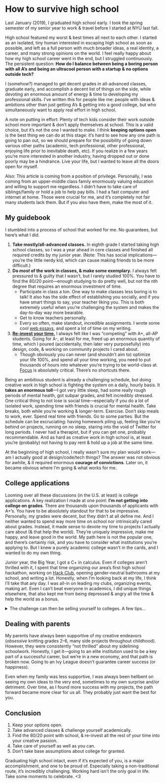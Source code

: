 # How to survive high school

Last January (2019), I graduated high school early. I took the spring semester of my senior year to work & travel before I started at NYU last fall.

High school featured my worst & best times all next to each other. I started as an isolated, tiny human interested in escaping high school as soon as possible, and left as a full person with much broader ideas, a real identity, a career, and many strong opinions on the world. I feel really happy about how my high school career went in the end, but I struggled continuously. The persistent question: **How do I balance between being a boring person with all A’s and being an ultracool person with a startup & no options outside tech?**

I (somehow?) managed to get decent grades in all-advanced classes, graduate early, and accomplish a decent list of things on the side, while devoting an enormous amount of energy & time to developing my professional skills. I’ve written this for people like me: people with ideas & ambitions other than just getting A’s & getting into a good college, but who simultaneously want to apply real effort in high school.

A note on putting in effort: Plenty of tech kids consider their work outside school more important & don’t apply themselves at school. This is a valid choice, but it’s not the one I wanted to make. I think **keeping options open** is the best thing we can do at this stage: it’s hard to see how any one path is going to pan out, so we should prepare for the possibility of going down various other paths (academic, tech professional, other professional, enjoying life prior to inevitable death, etc). If you realize in a few years you’re more interested in another industry, having dropped out or done poorly may be a hindrance. Live your life, but I wanted to leave all the doors open for myself.

Also: This article is coming from a position of privilege. Personally, I was coming from an upper-middle class family enormously valuing education and willing to support me regardless. I didn’t have to take care of siblings/family or hold a job to help pay bills. I had a fast computer and internet at home. Those were crucial for me, and it’s completely not fair many students lack them. But if you also have them, make the most of it.

## My guidebook

I stumbled into a process of school that worked for me. No guarantees, but here’s what I did.

1. **Take mostly/all-advanced classes.** In eighth grade I started taking high school classes, so I was a year ahead in core classes and finished all required credits by my junior year. (Note: This has social implications—you’re the little nerdy kid, which can cause making friends to be more difficult.)
2. **Do *most* of the work in classes, & make some exemplary.** I always felt pressured to & guilty that I wasn’t, but I rarely studied 100%. You have to find the 80/20 point—enough studying to do pretty well, but not the nth degree that requires an enormous investment of time.
    - Participate in class a ton. One way to make classes less boring is to talk! It also has the side effect of establishing you socially, and if you have smart things to say, your teacher liking you. This is both extremely useful when you’re challenging the system and makes the day-to-day way more bearable.
    - Get to know teachers personally.
    - Every so often, make standout, incredible assignments. I wrote some cool [web essays](https://github.com/lachlanjc/hs), and spent a lot of time on my writing.
3. **[Re-invest your time.](https://signalvnoise.com/posts/1619-theres-always-time-to-launch-your-dream)** I always felt like I was “competing” with A+, all-AP students. Going for A-, at least for me, freed up an enormous quantity of time, which I poured (accidentally, then later very purposefully) into design, code, & working on community projects I cared about.
    - Though obviously you can never (and shouldn’t aim to) optimize your life 100%, and spend all your time working, you need to put thousands of hours into whatever you’re trying to be world-class at. [Focus](https://m.signalvnoise.com/how-do-you-focus/) is absolutely critical. There’s no shortcuts there.

Being an ambitious student is already a challenging schedule, but doing creative work in high school is fighting the system on a daily, hourly basis. It **takes an enormous toll**—I got very little sleep, had some really rough periods of mental health, got subpar grades, and felt incredibly stressed. One critical thing to not lose is social time—especially if you do a lot of isolated work, spending time with friends is crucial for mental health. Take breaks, both while you’re working & longer-term. Exercise. Don’t skip meals to work, ever. Spend real time with friends. Go to some parties. But the schedule can be excruciating: having homework piling up, feeling like you’re behind on projects, running on no sleep, staring into the void of Twitter for long periods. I never had a therapist, but if you can get one, probably recommendable. And as hard as creative work in high school is, at least you’re (probably) not having to pay rent & hold up a job at the same time.

At the beginning of high school, I really wasn’t sure my plan would work—am I actually good at design/code/tech things? The answer was not obvious for awhile, & it required enormous **courage of convictions**. Later on, it became obvious where I’m going & what works for me.

## College applications

Looming over all these discussions (in the U.S. at least) is college applications. A key realization I made at one point: **I’m not getting into college on grades**. There are thousands upon thousands of applicants with A+’s. You have to be absolutely standout for that to be impressive. Personally, my grades were decent, but they didn’t at all define me. And I neither wanted to spend way more time on school nor intrinsically cared about grades. Instead, it made sense to devote my time to projects I actually care about (& that help the world). They’re uniquely impressive, make me happy, and leave good in the world. My path here is not the popular one, and there’s certainly risk, and you have to consider what institutions you’re applying to. But I knew a purely academic college wasn’t in the cards, and I wanted to do my own thing.

Junior year, the Big Year, I got a C+ in calculus. Even if colleges aren’t thrilled with it, I spent that time organizing our area’s first high school hackathon, working on [Hack Club](https://hackclub.com/), opening gender-neutral bathrooms at my school, and writing a lot. Honestly, when I’m looking back at my life, I think I’ll take that any day. I was all-in on leading my clubs, organizing events, making art. Even I can’t beat everyone in academics, I did unique things elsewhere, that also kept me from being depressed & angry all the time & help the world as a bonus.

<details>

<summary>The challenge can then be selling yourself to colleges. A few tips…</summary>

- Explore all non-traditional avenues. How can you present yourself incredibly compellingly? Can you make a little movie about yourself? A website? (You might be [shocked](https://nyu.lachlanjc.me) which I picked.)
- You need great letters of recommendation. This is where having gotten to know some teachers & doing standout work helps. Foster relationships especially with the teachers who can write for you, so they really know you.
- Spend a lot of time writing the best essays you can. (Mine are linked on my application site.)
- If you can visit some campuses, go for it, and schedule meetings with professors or admissions people from the departments you’re interested in. If you find students in those programs on Twitter, they might be down to meet up & take you on a tour of the places students actually go (the official tours usually don’t take you to the dorms, dining halls, lounges you’ll actually be living in every day).
- Apply early. If you get in, it saves so much stress, fees, & wasted work on other applications.

</details>

## Dealing with parents

My parents have always been supportive of my creative endeavors (_obsessive_ knitting grades 2–6, many side projects throughout childhood). However, they were consistently “not thrilled” about my sidelining schoolwork. Honestly, I get it—going to an elite institution used to be a key part of a successful career, but we’re in a new economy, and that path is broken now. Going to an Ivy League doesn’t guarantee career success (or happiness).

Even when my family was less supportive, I was always been hellbent on seeing my own ideas to the very end, sometimes to my own surprise and/or detriment. Over time, as I found more success with my projects, the path forward became more clear for us all. They probably just want the best for you.

## Conclusion

1. Keep your options open.
2. Take advanced classes & challenge yourself academically.
3. Find the 80/20 point with school, & re-invest all the rest of your time into your creative passion.
4. Take care of yourself as well as you can.
5. Don’t take base assumptions about college for granted.

Graduating high school intact, even if it’s expected of you, is a major accomplishment, and one to be proud of. Especially taking a non-traditional route, it’s incredibly challenging. Working hard isn’t the only goal in life. Take some moments to celebrate. <3
